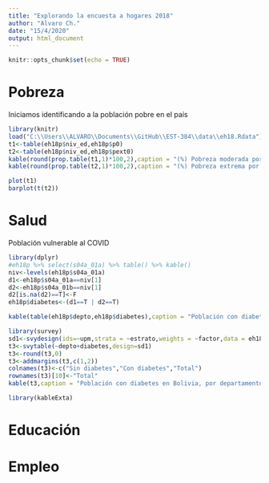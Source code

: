 ```yaml
---
title: "Explorando la encuesta a hogares 2018"
author: "Alvaro Ch."
date: "15/4/2020"
output: html_document
---
```


```r
knitr::opts_chunk$set(echo = TRUE)
```

# Pobreza

Iniciamos identificando a la población pobre en el país

```r
library(knitr)
load("C:\\Users\\ALVARO\\Documents\\GitHub\\EST-384\\data\\eh18.Rdata")
t1<-table(eh18p$niv_ed,eh18p$p0)
t2<-table(eh18p$niv_ed,eh18p$pext0)
kable(round(prop.table(t1,1)*100,2),caption = "(%) Pobreza moderada por nivel educativo, EH-2018")
kable(round(prop.table(t2,1)*100,2),caption = "(%) Pobreza extrema por nivel educativo, EH-2018")

plot(t1)
barplot(t(t2))
```


# Salud

Población vulnerable al COVID

```r
library(dplyr)
#eh18p %>% select(s04a_01a) %>% table() %>% kable()
niv<-levels(eh18p$s04a_01a)
d1<-eh18p$s04a_01a==niv[1]
d2<-eh18p$s04a_01b==niv[1]
d2[is.na(d2)==T]<-F
eh18p$diabetes<-(d1==T | d2==T) 

kable(table(eh18p$depto,eh18p$diabetes),caption = "Población con diabetes en la muestra, por departamento, EH 2018")

library(survey)
sd1<-svydesign(ids=~upm,strata = ~estrato,weights = ~factor,data = eh18p)
t3<-svytable(~depto+diabetes,design=sd1)
t3<-round(t3,0)
t3<-addmargins(t3,c(1,2))
colnames(t3)<-c("Sin diabetes","Con diabetes","Total")
rownames(t3)[10]<-"Total"
kable(t3,caption = "Población con diabetes en Bolivia, por departamento, EH-2018")

library(kableExta)

```


# Educación

# Empleo 

